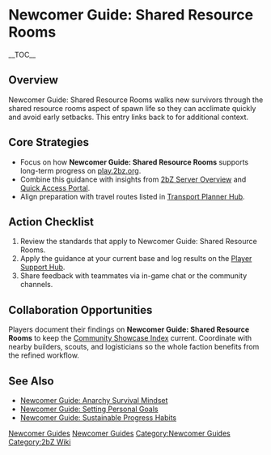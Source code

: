 {{Short description|Newcomer Guide: Shared Resource Rooms walks new survivors through the shared resource rooms aspect of spawn life so they can acclimate quickly and avoid early setbacks}}
= Newcomer Guide: Shared Resource Rooms =
{{2bZ Navbox}}
__TOC__

== Overview ==
Newcomer Guide: Shared Resource Rooms walks new survivors through the shared resource
rooms aspect of spawn life so they can acclimate quickly and avoid early setbacks. This
entry links back to [[Category:Newcomer Guides|Newcomer Guides]] for additional context.

== Core Strategies ==
* Focus on how '''Newcomer Guide: Shared Resource Rooms''' supports long-term progress on [[play.2bz.org]].
* Combine this guidance with insights from [[2bZ Server Overview]] and [[Quick Access Portal]].
* Align preparation with travel routes listed in [[Transport Planner Hub]].

== Action Checklist ==
# Review the [[Category:Newcomer Guides|Newcomer Guides]] standards that apply to Newcomer Guide: Shared Resource Rooms.
# Apply the guidance at your current base and log results on the [[Player Support Hub]].
# Share feedback with teammates via in-game chat or the community channels.

== Collaboration Opportunities ==
Players document their findings on '''Newcomer Guide: Shared Resource Rooms''' to keep the
[[Community Showcase Index]] current. Coordinate with nearby builders, scouts, and
logisticians so the whole faction benefits from the refined workflow.

== See Also ==
* [[Newcomer Guide: Anarchy Survival Mindset]]
* [[Newcomer Guide: Setting Personal Goals]]
* [[Newcomer Guide: Sustainable Progress Habits]]

[[Category:Newcomer Guides]]
[[Category:2bZ Wiki]]
